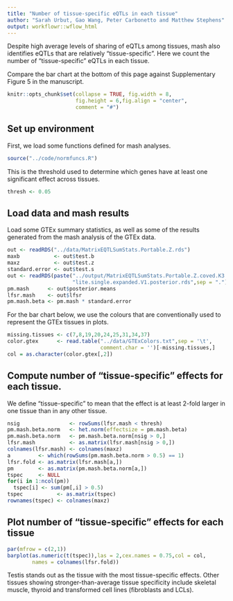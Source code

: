 ```yaml
---
title: "Number of tissue-specific eQTLs in each tissue"
author: "Sarah Urbut, Gao Wang, Peter Carbonetto and Matthew Stephens"
output: workflowr::wflow_html
---
```


Despite high average levels of sharing of eQTLs among tissues, mash
also identifies eQTLs that are relatively "tissue-specific". Here we
count the number of "tissue-specific" eQTLs in each tissue.

Compare the bar chart at the bottom of this page against Supplementary
Figure 5 in the manuscript.

```r
knitr::opts_chunk$set(collapse = TRUE, fig.width = 8,
                      fig.height = 6,fig.align = "center",
                      comment = "#")
```

## Set up environment

First, we load some functions defined for mash analyses.

```r
source("../code/normfuncs.R")
```

This is the threshold used to determine which genes have at least one
significant effect across tissues.

```r
thresh <- 0.05
```

## Load data and mash results

Load some GTEx summary statistics, as well as some of the results
generated from the mash analysis of the GTEx data.

```r
out <- readRDS("../data/MatrixEQTLSumStats.Portable.Z.rds")
maxb           <- out$test.b
maxz           <- out$test.z
standard.error <- out$test.s
out <- readRDS(paste("../output/MatrixEQTLSumStats.Portable.Z.coved.K3.P3",
                     "lite.single.expanded.V1.posterior.rds",sep = "."))
pm.mash      <- out$posterior.means
lfsr.mash    <- out$lfsr
pm.mash.beta <- pm.mash * standard.error
```

For the bar chart below, we use the colours that are
conventionally used to represent the GTEx tissues in plots.

```r
missing.tissues <- c(7,8,19,20,24,25,31,34,37)
color.gtex      <- read.table("../data/GTExColors.txt",sep = '\t',
                              comment.char = '')[-missing.tissues,]
col = as.character(color.gtex[,2])
```

## Compute number of "tissue-specific" effects for each tissue.

We define "tissue-specific" to mean that the effect is
at least 2-fold larger in one tissue than in any other tissue.
 
```r
nsig                <- rowSums(lfsr.mash < thresh)
pm.mash.beta.norm   <- het.norm(effectsize = pm.mash.beta)
pm.mash.beta.norm   <- pm.mash.beta.norm[nsig > 0,]
lfsr.mash           <- as.matrix(lfsr.mash[nsig > 0,])
colnames(lfsr.mash) <- colnames(maxz)
a         <- which(rowSums(pm.mash.beta.norm > 0.5) == 1)
lfsr.fold <- as.matrix(lfsr.mash[a,])
pm        <- as.matrix(pm.mash.beta.norm[a,])
tspec     <- NULL
for(i in 1:ncol(pm))
  tspec[i] <- sum(pm[,i] > 0.5)
tspec           <- as.matrix(tspec)
rownames(tspec) <- colnames(maxz)
```

## Plot number of "tissue-specific" effects for each tissue

```r
par(mfrow = c(2,1))
barplot(as.numeric(t(tspec)),las = 2,cex.names = 0.75,col = col,
        names = colnames(lfsr.fold))
```

Testis stands out as the tissue with the most tissue-specific
effects. Other tissues showing stronger-than-average tissue
specificity include skeletal muscle, thyroid and transformed cell
lines (fibroblasts and LCLs).
